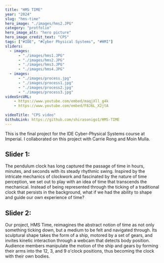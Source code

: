 ```yaml
---
title: "HMS TIME"
year: "2024"
slug: "hms-time"
hero_image: "./images/hms2.JPG"
category: "protfolio"
hero_image_alt: "hero picture"
hero_image_credit_text: "CPS"
tags: ["#IDE", "#Cyber Physical Systems", "#HMI"]
sliders:
  - images:
      - "./images/hms1.JPG"
      - "./images/hms2.JPG"
      - "./images/hms3.JPG"
      - "./images/hms4.JPG"
  - images:
      - "./images/process.jpg"
      - "./images/process1.jpg"
      - "./images/process2.jpg"
      - "./images/process3.jpg"
videoSrcURL: 
    - https://www.youtube.com/embed/maqjXll_g4k
    - https://www.youtube.com/embed/F8J6L_X2jtA
    
videoTitle: "CPS video"
GithubLink: https://github.com/shirasonigo1/HMS-TIME
---
```

This is the final project for the IDE Cyber-Physical Systems course at Imperial. 
I collaborated on this project with Carrie Rong and Moin Mulla. 

## Slider 1: 



The pendulum clock has long captured the passage of time in hours, minutes, and seconds with its steady rhythmic swing. Inspired by the intricate mechanics of clockwork and fascinated by the nature of time perception, we set out to play with an idea of time that transcends the mechanical. Instead of being represented through the ticking of a traditional clock that persists in the background, what if we had the ability to shape and guide our own experience of time?

## Slider 2:

Our project, HMS Time, reimagines the abstract notion of time as not only something ticking down, but a medium to be felt and navigated through. Its sculptural shape takes the form of a ship, motored by a set of gears, and invites kinetic interaction through a webcam that detects body position. Audience members manipulate the motion of the ship and gears by forming their arms into the 12, 3, and 9 o'clock positions, thus becoming the clock with their own bodies.




